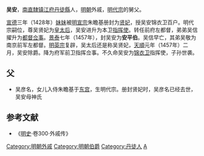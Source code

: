 '''吴安'''，[[南直隸|南直隸]][[镇江府|镇江府]][[丹徒縣|丹徒縣]]人，[[明朝|明朝]]外戚，[[明代宗|明代宗]]的舅父。

[[宣德|宣德]]三年（1428年）[[妹妹|妹妹]]被[[明宣宗|明宣宗]]朱瞻基册封为[[贤妃|贤妃]]，授吴安锦衣卫百户。明代宗嗣位，尊吴贤妃为[[皇太后|皇太后]]，吴安进升为本卫[[指挥使|指挥使]]。转任前府左都督，弟弟吴信擢升为[[都督|都督]][[佥事|佥事]]。[[景泰|景泰]]七年（1457年），封吴安为'''安平伯'''。吴信早亡，其弟吴敬为南京前军左都督。[[明英宗|明英宗]]复辟，吴太后还是称吴贤妃，[[天順_(明朝)|天順]]元年（1457年）二月，吴安除爵。降为府军前卫指挥佥事。不久命吴安为[[锦衣卫|锦衣卫]]指挥使，子孙世袭。
==父==
*吴彦名，女儿入侍朱瞻基于[[东宫|东宫]]，生明代宗。册封贤妃时，吴彦名已经去世，吴安母神氏
==参考文献==
*《[[明史|明史]]·卷300·外戚传》
{{DEFAULTSORT:W}}
[[Category:明朝外戚|Category:明朝外戚]]
[[Category:明朝伯爵|Category:明朝伯爵]]
[[Category:丹徒人|Category:丹徒人]]
[[Category:吴姓|A]]